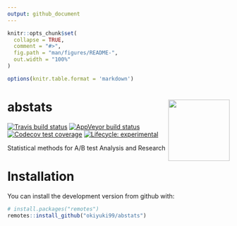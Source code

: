```yaml
---
output: github_document
---
```


<!-- README.md is generated from README.Rmd. Please edit that file -->

```r
knitr::opts_chunk$set(
  collapse = TRUE,
  comment = "#>",
  fig.path = "man/figures/README-",
  out.width = "100%"
)

options(knitr.table.format = 'markdown')
```

# abstats <a href='https://okiyuki99.github.io/abstats/'><img src='man/figures/logo.png' align="right" height="139" /></a>

<!-- badges: start -->
[![Travis build status](https://travis-ci.org/okiyuki99/abstats.svg?branch=master)](https://travis-ci.org/okiyuki99/abstats)
[![AppVeyor build status](https://ci.appveyor.com/api/projects/status/github/okiyuki99/abstats?branch=master&svg=true)](https://ci.appveyor.com/project/okiyuki99/abstats)
[![Codecov test coverage](https://codecov.io/gh/okiyuki99/abstats/branch/master/graph/badge.svg)](https://codecov.io/gh/okiyuki99/abstats?branch=master)
[![Lifecycle: experimental](https://img.shields.io/badge/lifecycle-experimental-orange.svg)](https://www.tidyverse.org/lifecycle/#experimental)
<!-- badges: end -->

Statistical methods for A/B test Analysis and Research

# Installation

You can install the development version from github with:

```r
# install.packages("remotes")
remotes::install_github("okiyuki99/abstats")
```

